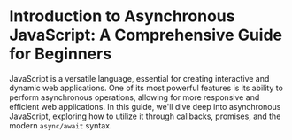 # Introduction to Asynchronous JavaScript: A Comprehensive Guide for Beginners

JavaScript is a versatile language, essential for creating interactive and dynamic web applications. One of its most powerful features is its ability to perform asynchronous operations, allowing for more responsive and efficient web applications. In this guide, we'll dive deep into asynchronous JavaScript, exploring how to utilize it through callbacks, promises, and the modern `async/await` syntax.
